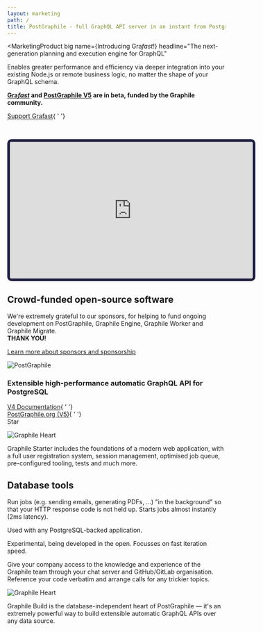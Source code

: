 ```yaml
---
layout: marketing
path: /
title: PostGraphile - full GraphQL API server in an instant from PostgreSQL database
---
```



<MarketingLayout blue>
<MarketingSection bg="dark" nopad>
<div style={{height: '60px'}} />
</MarketingSection>

<MarketingSection bg="white">


<Flex>
<Col span="6">

<MarketingProduct
big
name={<span>Introducing Gra<em>fast</em>!</span>}
headline="The next-generation planning and execution engine for GraphQL"
>

Enables greater performance and efficiency via deeper integration into your existing Node.js or remote business logic, no matter the shape of your GraphQL schema.

**[Gra<em>fast</em>](https://grafast.org) and [PostGraphile V5](https://postgraphile.org) are in beta, funded by the Graphile community.**

<div class='df flex-row justify-center' style={{height: '3rem'}}>
<div class='ph2 df flex-column justify-center'>
<a class='button--outline' href='/sponsor/'><span class='fas fa-heart' /> Support Grafast</a>{ ' '}
</div>
</div>
</MarketingProduct>

</Col>
<Col span="6">
<p>&nbsp;</p>
<iframe 
width="560"
height="315"
src="https://www.youtube-nocookie.com/embed/x0FMjL5-kNI"
title="YouTube video player"
frameborder="1" 
style="border: 6px solid #1b1b3d; border-radius: 10px"
allow="accelerometer; clipboard-write; encrypted-media; gyroscope; picture-in-picture"
allowfullscreen>
</iframe>

</Col>
</Flex>

</MarketingSection>

<MarketingDivide from="white" to="medium" via="dark" />

<MarketingSection bg="medium">

## Crowd-funded open-source software


<div style={{maxWidth: '48rem', margin: '0 auto'}}>

We're extremely grateful to our sponsors, for helping to fund ongoing
development on PostGraphile, Graphile Engine, Graphile Worker and Graphile
Migrate.  
**THANK YOU!**

</div>

<a class='button--solid' href='/sponsor/'><span class='fas fa-arrow-right' /> Learn more about sponsors and sponsorship</a>


</MarketingSection>

<MarketingDivide from="medium" to="white" via="light" />

<MarketingSection bg="white">

<Flex>
  <Col className="center" span="8">
    <img src={postgresPostgraphileGraphql} style={{ maxWidth: "80%" }} alt="PostGraphile" />
  </Col>
</Flex>

### Extensible high-performance automatic GraphQL API for PostgreSQL


<div class='df flex-row justify-center' style={{height: '3rem'}}>
  <div class='ph2 df flex-column justify-center'>
  <a class='button--outline' href='/postgraphile/introduction/'><span class='fas fa-book-open' /> V4 Documentation</a>{ ' '}
  </div>
  <div class='ph2 df flex-column justify-center'>
  <a class='button--solid' href='https://postgraphile.org'>PostGraphile.org (V5)</a>{ ' '}
  </div>
  <div class='ph2 df h-100 flex-column justify-center'>
  <GitHubButton
  href="https://github.com/graphile/postgraphile"
  data-size="large"
  data-show-count="true"
  aria-label="Star graphile/postgraphile on GitHub">
    Star
  </GitHubButton>
  </div>
</div>

</MarketingSection>

<MarketingDivide from="white" to="dark" via="light" down />

<MarketingSection bg="dark">


<Flex>
<Col span="6">

<img
src="/images/graphile-starter-logo-light.svg"
alt="Graphile Heart"
class='mw5 pt4'
/>

</Col>
<Col span="6">
<MarketingProduct
big
name="Graphile Starter"
headline="A quick-start project for full-stack application development in React, Node.js, GraphQL and PostgreSQL"
more="https://github.com/graphile/starter"
>

Graphile Starter includes the foundations of a modern web application, with a full user registration system, session management, optimised job queue, pre-configured tooling, tests and much more.

</MarketingProduct>
</Col>
</Flex>


</MarketingSection>
<MarketingDivide from="dark" to="medium" via="light" down/>

<MarketingSection bg="medium">

## Database tools

<Flex>
<Col span="6">

<MarketingProduct name="Graphile Worker" headline="High performance Node.js/PostgreSQL job queue" docs="https://worker.graphile.org"
github="https://github.com/graphile/worker">
Run jobs (e.g. sending emails, generating PDFs, …) "in the background" so
that your HTTP response code is not held up. Starts jobs almost instantly (2ms latency).

Used with any PostgreSQL-backed application.

</MarketingProduct>

</Col>
<Col span="6">

<MarketingProduct
name="Graphile Migrate"
headline="Opinionated SQL-powered productive roll-forward migration tool for PostgreSQL."
docs="https://github.com/graphile/migrate"
github="https://github.com/graphile/migrate">

Experimental, being developed in the open. Focusses on fast iteration speed.

</MarketingProduct>
</Col>
</Flex>

</MarketingSection>

<MarketingDivide from="medium" to="nodes" via="dark" />

<MarketingSection bg="nodes">
<MarketingProduct big name="Development Support" headline="Priority text support straight from the maintainer" more="/support/">
Give your company access to the knowledge and experience of the Graphile team through your chat server and GitHub/GitLab organisation. Reference your code verbatim and arrange calls for any trickier topics.
</MarketingProduct>

</MarketingSection>
<MarketingDivide from="nodes" to="dark" />

<MarketingSection bg="dark">


<Flex>
<Col span="6">

<img
src="/images/graphile.optimized.svg"
alt="Graphile Heart"
class='mw5 pt4'
/>

</Col>
<Col span="6">
<MarketingProduct
big
name="Graphile Build"
headline="Build high-performance easily-extensible GraphQL schemas by combining plugins"
docs="/graphile-build/getting-started/"
more="/graphile-build/"
>

Graphile Build is the database-independent heart of PostGraphile — it's an
extremely powerful way to build extensible automatic GraphQL APIs over any
data source.

</MarketingProduct>
</Col>
</Flex>


</MarketingSection>
<MarketingDivide from="dark" to="white" via="light" down />


</MarketingLayout>
